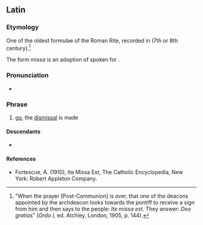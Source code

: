 ==Latin==
{{wikipedia|Ite, missa est}}

===Etymology===
One of the oldest formulae of the Roman Rite, recorded in ''{{w|Ordines Romani|Ordo I}}'' (7th or 8th century).<ref>"When the prayer [Post-Communion] is over, that one of the deacons appointed by the archdeacon looks towards the pontiff to receive a sign from him and then says to the people: ''Ite missa est''. They answer: ''Deo gratias''" (''Ordo I'', ed. Atchley, London, 1905, p. 144).</ref>

The form ''missa'' is an adoption of spoken {{cog|LL.|-}} for {{m|la|missiō||dismissal}}.

===Pronunciation===
* {{la-IPA|īte missa est|eccl=yes}}

===Phrase===
{{head|la|phrase|head=[[īte]] [[missa]] [[est]]}}

# {{lb|la|Ecclesiastical Latin}} [[go]], the [[dismissal]] is made

====Descendants====
* {{desc|la-ecc|missa|t=mass}}

====References====
<references/>

* Fortescue, A. (1910), Ite Missa Est, The Catholic Encyclopedia, New York: Robert Appleton Company.